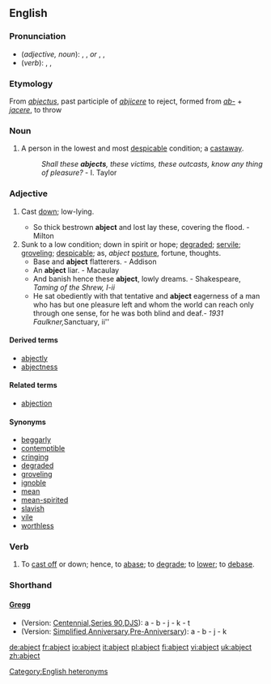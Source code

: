 ==English==

===Pronunciation===
*(''adjective, noun''): {{AHD|ăbʹjĕkt}}, {{IPA|/ˈæbdʒɛkt/}}, {{SAMPA|/"{bdZEkt/}} ''or'' {{AHD|ăbʹjĭkt}}, {{IPA|/ˈæbdʒɪkt/}}, {{SAMPA|/"{bdZIkt/}}
*(''verb''): {{AHD|ăbjĕktʹ}}, {{IPA|/æbˈdʒɛkt/}}, {{SAMPA|/{b"dZEkt/}}
[[Category:English heteronyms]]

===Etymology===
From {{L.}} ''[[abjectus]]'', past participle of ''[[abjicere]]'' to reject, formed from ''[[ab-]]'' + ''[[jacere]]'', to throw

===Noun===
{{en-noun}}

# {{obsolete}} A person in the lowest and most [[despicable]] condition; a [[castaway]].
#: ''Shall these '''abjects''', these victims, these outcasts, know any thing of pleasure?'' - I. Taylor

===Adjective===
{{en-adj|er|more}}

# {{obsolete}} Cast [[down]]; low-lying.
#* So thick bestrown '''abject''' and lost lay these, covering the flood. - Milton
# Sunk to a low condition; down in spirit or hope; [[degraded]]; [[servile]]; [[groveling]]; [[despicable]]; as, ''abject'' [[posture]], fortune, thoughts.
#* Base and '''abject''' flatterers. - Addison
#* An '''abject''' liar. - Macaulay
#* And banish hence these '''abject''', lowly dreams. - Shakespeare, ''Taming of the Shrew, I-ii''
#* He sat obediently with that tentative and '''abject''' eagerness of a man who has but one pleasure left and whom the world can reach only through one sense, for he was both blind and deaf.'' - 1931 Faulkner, ''Sanctuary, ii''

====Derived terms====
* [[abjectly]]
* [[abjectness]]

====Related terms====
* [[abjection]]

====Synonyms====
* [[beggarly]]
* [[contemptible]]
* [[cringing]]
* [[degraded]]
* [[groveling]]
* [[ignoble]]
* [[mean]]
* [[mean-spirited]]
* [[slavish]]
* [[vile]]
* [[worthless]]

===Verb===
{{en-verb}}

# {{transitive}} {{obsolete}} To [[cast off]] or down; hence, to [[abase]]; to [[degrade]]; to [[lower]]; to [[debase]].

===Shorthand===
====[http://en.wikipedia.org/wiki/Gregg_Shorthand Gregg]====
* (Version: [http://en.wikipedia.org/wiki/Gregg_Shorthand#Centennial_Gregg_Shorthand Centennial],[http://en.wikipedia.org/wiki/Gregg_Shorthand#Series_90_Gregg_Shorthand  Series 90],[http://en.wikipedia.org/wiki/Gregg_Shorthand#Diamond_Jubilee_Gregg_Shorthand  DJS]): a - b - j - k - t
* (Version: [http://en.wikipedia.org/wiki/Gregg_Shorthand#Simplified_Gregg_Shorthand Simplified],[http://en.wikipedia.org/wiki/Gregg_Shorthand#Anniversary_Gregg_Shorthand Anniversary],[http://en.wikipedia.org/wiki/Gregg_Shorthand#Pre-Anniversary_Gregg_Shorthand Pre-Anniversary]): a - b - j - k

[[de:abject]]
[[fr:abject]]
[[io:abject]]
[[it:abject]]
[[pl:abject]]
[[fi:abject]]
[[vi:abject]]
[[uk:abject]]
[[zh:abject]]